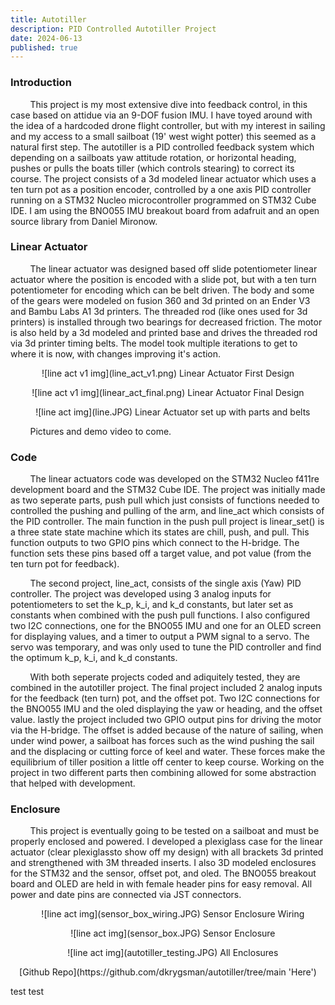 ```yaml
---
title: Autotiller
description: PID Controlled Autotiller Project
date: 2024-06-13
published: true
---
```

 
 ### Introduction 

&nbsp;&nbsp;&nbsp;&nbsp;&nbsp;&nbsp;&nbsp;&nbsp;This project is my most extensive dive into feedback control, in this case based on attidue via an 9-DOF fusion IMU. I have toyed around with the idea of a hardcoded drone flight controller, but with my interest in sailing and my access to a small sailboat (19' west wight potter) this seemed as a natural first step. The autotiller is a PID controlled feedback system which depending on a sailboats yaw attitude rotation, or horizontal heading, pushes or pulls the boats tiller (which controls stearing) to correct its course. The project consists of a 3d modeled linear actuator which uses a ten turn pot as a position encoder, controlled by a one axis PID controller running on a STM32 Nucleo microcontroller programmed on STM32 Cube IDE. I am using the BNO055 IMU breakout board from adafruit and an open source library from Daniel Mironow. 

### Linear Actuator 

&nbsp;&nbsp;&nbsp;&nbsp;&nbsp;&nbsp;&nbsp;&nbsp;The linear actuator was designed based off slide potentiometer linear actuator where the position is encoded with a slide pot, but with a ten turn potentiometer for encoding which can be belt driven. The body and some of the gears were modeled on fusion 360 and 3d printed on an Ender V3 and Bambu Labs A1 3d printers. The threaded rod (like ones used for 3d printers) is installed through two bearings for decreased friction. The motor is also held by a 3d modeled and printed base and drives the threaded rod via 3d printer timing belts. The model took multiple iterations to get to where it is now, with changes improving it's action. 

<p align="center">
    ![line act v1 img](line_act_v1.png)
 Linear Actuator First Design  
</p>

<p align="center">
    ![line act v1 img](linear_act_final.png)
 Linear Actuator Final Design  
</p>

<p align="center">
    ![line act img](line.JPG)
 Linear Actuator set up with parts and belts
</p>

&nbsp;&nbsp;&nbsp;&nbsp;&nbsp;&nbsp;&nbsp;&nbsp;Pictures and demo video to come.

### Code

&nbsp;&nbsp;&nbsp;&nbsp;&nbsp;&nbsp;&nbsp;&nbsp;The linear actuators code was developed on the STM32 Nucleo f411re development board and the STM32 Cube IDE. The project was initially made as two seperate parts, push pull which just consists of functions needed to controlled the pushing and pulling of the arm, and line_act which consists of the PID controller. The main function in the push pull project is linear_set() is a three state state machine which its states are chill, push, and pull. This function outputs to two GPIO pins which connect to the H-bridge. The function sets these pins based off a target value, and pot value (from the ten turn pot for feedback).  

&nbsp;&nbsp;&nbsp;&nbsp;&nbsp;&nbsp;&nbsp;&nbsp;The second project, line_act, consists of the single axis (Yaw) PID controller. The project was developed using 3 analog inputs for potentiometers to set the k_p, k_i, and k_d constants, but later set as constants when combined with the push pull functions. I also configured two I2C connections, one for the BNO055 IMU and one for an OLED screen for displaying values, and a timer to output a PWM signal to a servo. The servo was temporary, and was only used to tune the PID controller and find the optimum k_p, k_i, and k_d constants.  
 
&nbsp;&nbsp;&nbsp;&nbsp;&nbsp;&nbsp;&nbsp;&nbsp;With both seperate projects coded and adiquitely tested, they are combined in the autotiller project. The final project included 2 analog inputs for the feedback (ten turn) pot, and the offset pot. Two I2C connections for the BNO055 IMU and the oled displaying the yaw or heading, and the offset value. lastly the project included two GPIO output pins for driving the motor via the H-bridge. The offset is added because of the nature of sailing, when under wind power, a sailboat has forces such as the wind pushing the sail and the displacing or cutting force of keel and water. These forces make the equilibrium of tiller position a little off center to keep course. Working on the project in two different parts then combining allowed for some abstraction that helped with development. 

### Enclosure

&nbsp;&nbsp;&nbsp;&nbsp;&nbsp;&nbsp;&nbsp;&nbsp;This project is eventually going to be tested on a sailboat and must be properly enclosed and powered. I developed a plexiglass case for the linear actuator (clear plexiglassto show off my design) with all brackets 3d printed and strengthened with 3M threaded inserts. I also 3D modeled enclosures for the STM32 and the sensor, offset pot, and oled. The BNO055 breakout board and OLED are held in with female header pins for easy removal. All power and date pins are connected via JST connectors. 

<p align="center">
    ![line act img](sensor_box_wiring.JPG)
 Sensor Enclosure Wiring
</p>

<p align="center">
    ![line act img](sensor_box.JPG)
 Sensor Enclosure
</p>

<p align="center">
    ![line act img](autotiller_testing.JPG)
 All Enclosures 
</p>

<p align="center">
    [Github Repo](https://github.com/dkrygsman/autotiller/tree/main 'Here')
</p>

test test
